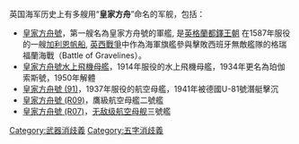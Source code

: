 英国海军历史上有多艘用“'''皇家方舟'''”命名的军舰，包括：
*[[皇家方舟號|皇家方舟號]]，第一艘名為皇家方舟號的軍艦, 是[[英格蘭|英格蘭]][[都鐸王朝|都鐸王朝]] 在1587年服役的一艘[[加利恩帆船|加利恩帆船]], [[英西戰爭|英西戰爭]]中作為海軍旗艦參與擊敗西班牙無敵艦隊的格瑞福蘭海戰（Battle of Gravelines）。
*[[皇家方舟號水上飛機母艦|皇家方舟號水上飛機母艦]]，1914年服役的水上飛機母艦，1934年更名為珀伽索斯號，1950年解體
*[[皇家方舟号航空母舰_(1937年)|皇家方舟號 (91)]]，1937年服役的航空母艦，1941年被德國U-81號潛艇擊沉
*[[皇家方舟號航空母艦_(R09)|皇家方舟號 (R09)]]，鷹級航空母艦二號艦
*[[皇家方舟號航空母艦_(R07)|皇家方舟號 (R07)]]，[[无敌级航空母舰|无敌级航空母舰]]三號艦

{{disambig}}
[[Category:武器消歧義|Category:武器消歧義]]
[[Category:五字消歧義|Category:五字消歧義]]